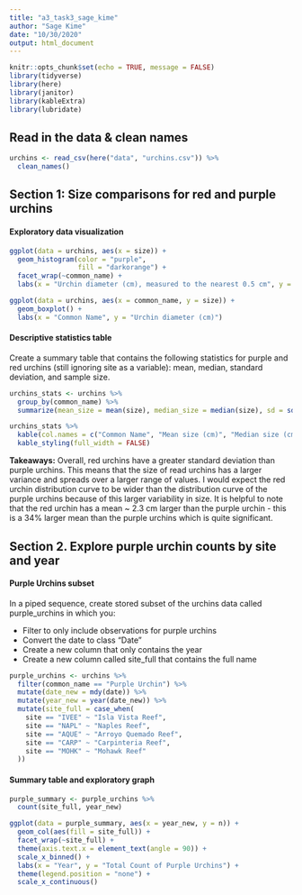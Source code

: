 ```yaml
---
title: "a3_task3_sage_kime"
author: "Sage Kime"
date: "10/30/2020"
output: html_document
---
```


```r
knitr::opts_chunk$set(echo = TRUE, message = FALSE)
library(tidyverse)
library(here)
library(janitor)
library(kableExtra)
library(lubridate)
```

## Read in the data & clean names

```r
urchins <- read_csv(here("data", "urchins.csv")) %>% 
  clean_names()
```


## Section 1: Size comparisons for red and purple urchins


#### Exploratory data visualization

```r
ggplot(data = urchins, aes(x = size)) +
  geom_histogram(color = "purple",
                 fill = "darkorange") +
  facet_wrap(~common_name) +
  labs(x = "Urchin diameter (cm), measured to the nearest 0.5 cm", y = "Frequency of urchin diameter")

```


```r
ggplot(data = urchins, aes(x = common_name, y = size)) +
  geom_boxplot() +
  labs(x = "Common Name", y = "Urchin diameter (cm)")
```



#### Descriptive statistics table

Create a summary table that contains the following statistics for purple and red urchins (still ignoring site as a variable): mean, median, standard deviation, and sample size.

```r
urchins_stats <- urchins %>% 
  group_by(common_name) %>% 
  summarize(mean_size = mean(size), median_size = median(size), sd = sd(size), sample_size = n())

urchins_stats %>% 
  kable(col.names = c("Common Name", "Mean size (cm)", "Median size (cm)", "Standard deviation", "Sample size (n)")) %>% 
  kable_styling(full_width = FALSE)
```



**Takeaways:** Overall, red urchins have a greater standard deviation than purple urchins. This means that the size of read urchins has a larger variance and spreads over a larger range of values. I would expect the red urchin distribution curve to be wider than the distribution curve of the purple urchins because of this larger variability in size. It is helpful to note that the red urchin has a mean ~ 2.3 cm larger than the purple urchin - this is a 34% larger mean than the purple urchins which is quite significant. 



## Section 2. Explore purple urchin counts by site and year

#### Purple Urchins subset

In a piped sequence, create stored subset of the urchins data called purple_urchins in which you: 

- Filter to only include observations for purple urchins
- Convert the date to class “Date” 
- Create a new column that only contains the year
- Create a new column called site_full that contains the full name


```r
purple_urchins <- urchins %>% 
  filter(common_name == "Purple Urchin") %>% 
  mutate(date_new = mdy(date)) %>% 
  mutate(year_new = year(date_new)) %>% 
  mutate(site_full = case_when(
    site == "IVEE" ~ "Isla Vista Reef",
    site == "NAPL" ~ "Naples Reef",
    site == "AQUE" ~ "Arroyo Quemado Reef",
    site == "CARP" ~ "Carpinteria Reef",
    site == "MOHK" ~ "Mohawk Reef"
  ))

```




#### Summary table and exploratory graph

```r
purple_summary <- purple_urchins %>% 
  count(site_full, year_new)

ggplot(data = purple_summary, aes(x = year_new, y = n)) +
  geom_col(aes(fill = site_full)) +
  facet_wrap(~site_full) +
  theme(axis.text.x = element_text(angle = 90)) +
  scale_x_binned() +
  labs(x = "Year", y = "Total Count of Purple Urchins") +
  theme(legend.position = "none") +
  scale_x_continuous()
```



